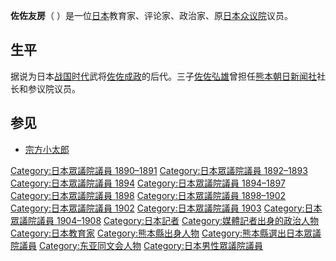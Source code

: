 {{unreferenced|time=2013-08-12T06:07:36+00:00}}
'''佐佐友房'''（{{lang-ja|佐々友房}} {{bd|1854年|2月20日|1906年|9月28日}}）是一位[[日本|日本]]教育家、评论家、政治家、原[[日本众议院|日本众议院]]议员。

==生平==
据说为日本[[战国时代_(日本)|战国时代]]武将[[佐佐成政|佐佐成政]]的后代。三子[[佐佐弘雄|佐佐弘雄]]曾担任[[熊本縣|熊本]][[朝日新闻社|朝日新闻社]]社长和参议院议员。

==参见==
*[[宗方小太郎|宗方小太郎]]

{{DEFAULTSORT:Satsusa Tomofusa}}
[[Category:日本眾議院議員_1890–1891|Category:日本眾議院議員 1890–1891]]
[[Category:日本眾議院議員_1892–1893|Category:日本眾議院議員 1892–1893]]
[[Category:日本眾議院議員_1894|Category:日本眾議院議員 1894]]
[[Category:日本眾議院議員_1894–1897|Category:日本眾議院議員 1894–1897]]
[[Category:日本眾議院議員_1898|Category:日本眾議院議員 1898]]
[[Category:日本眾議院議員_1898–1902|Category:日本眾議院議員 1898–1902]]
[[Category:日本眾議院議員_1902|Category:日本眾議院議員 1902]]
[[Category:日本眾議院議員_1903|Category:日本眾議院議員 1903]]
[[Category:日本眾議院議員_1904–1908|Category:日本眾議院議員 1904–1908]]
[[Category:日本記者|Category:日本記者]]
[[Category:媒體記者出身的政治人物|Category:媒體記者出身的政治人物]]
[[Category:日本教育家|Category:日本教育家]]
[[Category:熊本縣出身人物|Category:熊本縣出身人物]]
[[Category:熊本縣選出日本眾議院議員|Category:熊本縣選出日本眾議院議員]]
[[Category:东亚同文会人物|Category:东亚同文会人物]]
[[Category:日本男性眾議院議員|Category:日本男性眾議院議員]]